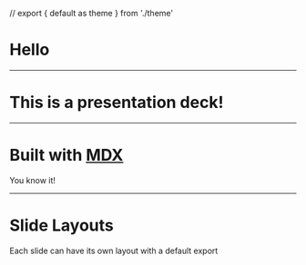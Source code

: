 // export { default as theme } from './theme'

# Hello

---

# This is a presentation deck!

---

# Built with [MDX][]

You know it!

[mdx]: https://github.com/mdx-js/mdx

---


# Slide Layouts

Each slide can have its own layout with a default export
